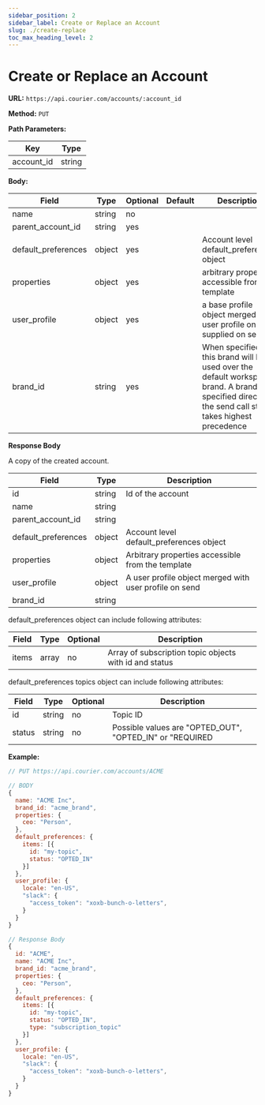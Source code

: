 ```yaml
---
sidebar_position: 2
sidebar_label: Create or Replace an Account
slug: ./create-replace
toc_max_heading_level: 2
---
```


# Create or Replace an Account

**URL:** `https://api.courier.com/accounts/:account_id`

**Method:** `PUT`

**Path Parameters:**

| Key        | Type   |
| ---------- | ------ |
| account_id | string |

**Body:**

| Field               | Type   | Optional | Default | Description                                                                                                                                          |
| ------------------- | ------ | -------- | ------- | ---------------------------------------------------------------------------------------------------------------------------------------------------- |
| name                | string | no       |         |                                                                                                                                                      |
| parent_account_id   | string | yes      |         |                                                                                                                                                      |
| default_preferences | object | yes      |         | Account level default_preferences object                                                                                                             |
| properties          | object | yes      |         | arbitrary properties accessible from the template                                                                                                    |
| user_profile        | object | yes      |         | a base profile object merged with user profile on supplied on send                                                                                   |
| brand_id            | string | yes      |         | When specified, this brand will be used over the default workspace brand. A brand specified directly in the send call still takes highest precedence |

**Response Body**

A copy of the created account.

| Field               | Type   | Description                                            |
| ------------------- | ------ | ------------------------------------------------------ |
| id                  | string | Id of the account                                      |
| name                | string |                                                        |
| parent_account_id   | string |                                                        |
| default_preferences | object | Account level default_preferences object               |
| properties          | object | Arbitrary properties accessible from the template      |
| user_profile        | object | A user profile object merged with user profile on send |
| brand_id            | string |                                                        |

default_preferences object can include following attributes:

| Field | Type  | Optional | Description                                            |
| ----- | ----- | -------- | ------------------------------------------------------ |
| items | array | no       | Array of subscription topic objects with id and status |

default_preferences topics object can include following attributes:

| Field  | Type   | Optional | Description                                              |
| ------ | ------ | -------- | -------------------------------------------------------- |
| id     | string | no       | Topic ID                                                 |
| status | string | no       | Possible values are "OPTED_OUT", "OPTED_IN" or "REQUIRED |

**Example:**

```js
// PUT https://api.courier.com/accounts/ACME

// BODY
{
  name: "ACME Inc",
  brand_id: "acme_brand",
  properties: {
    ceo: "Person",
  },
  default_preferences: {
    items: [{
      id: "my-topic",
      status: "OPTED_IN"
    }]
  },
  user_profile: {
    locale: "en-US",
    "slack": {
      "access_token": "xoxb-bunch-o-letters",
    }
  }
}

// Response Body
{
  id: "ACME",
  name: "ACME Inc",
  brand_id: "acme_brand",
  properties: {
    ceo: "Person",
  },
  default_preferences: {
    items: [{
      id: "my-topic",
      status: "OPTED_IN",
      type: "subscription_topic"
    }]
  },
  user_profile: {
    locale: "en-US",
    "slack": {
      "access_token": "xoxb-bunch-o-letters",
    }
  }
}
```
